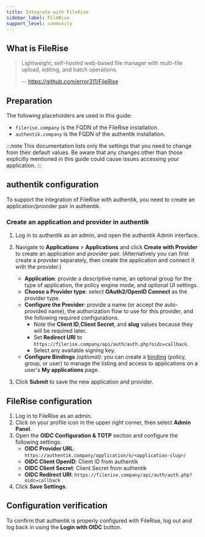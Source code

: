 ```yaml
---
title: Integrate with FileRise
sidebar_label: FileRise
support_level: community
---
```


## What is FileRise

> Lightweight, self-hosted web-based file manager with multi-file upload, editing, and batch operations.
>
> -- https://github.com/error311/FileRise

## Preparation

The following placeholders are used in this guide:

- `filerise.company` is the FQDN of the FileRise installation.
- `authentik.company` is the FQDN of the authentik installation.

:::note
This documentation lists only the settings that you need to change from their default values. Be aware that any changes other than those explicitly mentioned in this guide could cause issues accessing your application.
:::

## authentik configuration

To support the integration of FileRise with authentik, you need to create an application/provider pair in authentik.

### Create an application and provider in authentik

1. Log in to authentik as an admin, and open the authentik Admin interface.
2. Navigate to **Applications** > **Applications** and click **Create with Provider** to create an application and provider pair. (Alternatively you can first create a provider separately, then create the application and connect it with the provider.)

    - **Application**: provide a descriptive name, an optional group for the type of application, the policy engine mode, and optional UI settings.
    - **Choose a Provider type**: select **OAuth2/OpenID Connect** as the provider type.
    - **Configure the Provider**: provide a name (or accept the auto-provided name), the authorization flow to use for this provider, and the following required configurations.
        - Note the **Client ID**,**Client Secret**, and **slug** values because they will be required later.
        - Set **Redirect URI** to `https://filerise.company/api/auth/auth.php?oidc=callback`.
        - Select any available signing key.
    - **Configure Bindings** _(optional)_: you can create a [binding](/docs/add-secure-apps/flows-stages/bindings/) (policy, group, or user) to manage the listing and access to applications on a user's **My applications** page.

3. Click **Submit** to save the new application and provider.

## FileRise configuration

1. Log in to FileRise as an admin.
2. Click on your profile icon in the upper right corner, then select **Admin Panel**.
3. Open the **OIDC Configuration & TOTP** section and configure the following settings:
    - **OIDC Provider URL**: `https://authentik.company/application/o/<application-slug>/`
    - **OIDC Client OpenID**: Client ID from authentik
    - **OIDC Client Secret**: Client Secret from authentik
    - **OIDC Redirect URI**: `https://filerise.company/api/auth/auth.php?oidc=callback`
4. Click **Save Settings**.

## Configuration verification

To confirm that authentik is properly configured with FileRise, log out and log back in using the **Login with OIDC** button.
